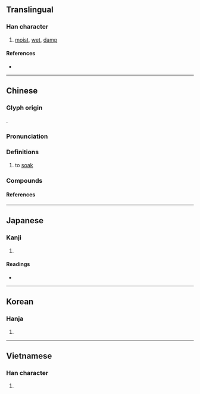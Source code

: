 {{character info}}
==Translingual==

===Han character===
{{Han char|rn=85|rad=水|as=07|sn=10|four=36117|canj=ERAU|ids=⿰氵邑}}

# [[moist]], [[wet]], [[damp]]

====References====
* {{Han ref|kx=0624.100|dkj=17474|dj=1021.240|hdz=31625.010|uh=6D65|ud=28005|bh=AF4A|bd=44874}}

----

==Chinese==
{{zh-forms}}

===Glyph origin===
{{Han etym}}
{{Han compound|水|邑|t1=water|c1=s|c2=p|ls=psc|}}.

===Pronunciation===
{{zh-pron
|m=yì
|ma=y
|c=jap1
|ca=
|h=pfs=
|md=
|mn=ip
|w=
|mc=y
|oc=y
|cat=a
}}

===Definitions===
{{zh-hanzi}}

# {{lb|zh|literary}} to [[soak]]
#: {{zh-x|^渭城 朝{zhāo} 雨 浥{yì} 輕 塵 ， 客 舍 青青 柳 色 新|The morning rain of {{w|Weicheng District, Xianyang|Weicheng}} '''dampens''' the light dust, the guest house is green with the colour of fresh willows|ref='''{{lang|zh|唐}} ({{w|Tang Dynasty}})''', {{lang|zh|王維}} ({{w|Wang Wei (Tang dynasty)|Wang Wei}}), ''送元二使安西''}}

===Compounds===
{{zh-der|浥注|浥浥}}

====References====

----

==Japanese==

===Kanji===
{{ja-kanji|grade=|rs=水07}}

# {{rfdef|ja|sort=水07}}

====Readings====
* {{ja-readings|on=[[ゆう]] (yū), [[おう]] (ō), [[よう]] (yō)|kun=[[うるおう]] (uruou)}}

----

==Korean==

===Hanja===
{{ko-hanja|hangeul=읍|eumhun=|rv=eup|mr=ŭp|y=up}}

# {{rfdef|ko|sort=水07}}

----

==Vietnamese==

===Han character===
{{vi-readings|reading=ướp, ọp, ấp, ập, óp, ụp|rs=水07}}

# {{rfdef|vi|sort=水07}}